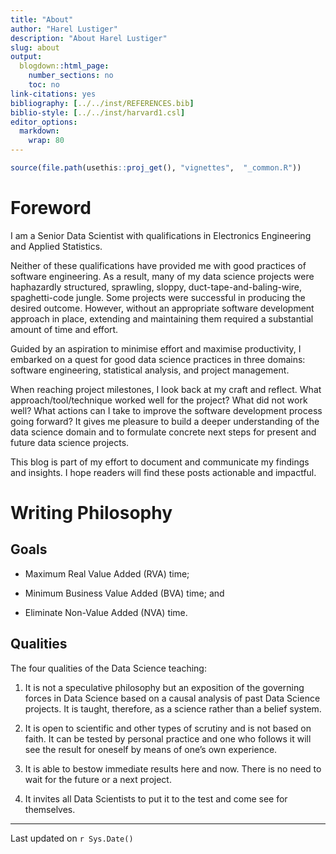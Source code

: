 ---
title: "About"
author: "Harel Lustiger"
description: "About Harel Lustiger"
slug: about
output:
  blogdown::html_page:
    number_sections: no
    toc: no
link-citations: yes 
bibliography: [../../inst/REFERENCES.bib]
biblio-style: [../../inst/harvard1.csl]
editor_options: 
  markdown: 
    wrap: 80
---

```{r, include = FALSE}
source(file.path(usethis::proj_get(), "vignettes",  "_common.R"))
```

# Foreword

I am a Senior Data Scientist with qualifications in Electronics Engineering and
Applied Statistics.

Neither of these qualifications have provided me with good practices of software
engineering. As a result, many of my data science projects were haphazardly
structured, sprawling, sloppy, duct-tape-and-baling-wire, spaghetti-code jungle.
Some projects were successful in producing the desired outcome. However, without
an appropriate software development approach in place, extending and maintaining
them required a substantial amount of time and effort.

Guided by an aspiration to minimise effort and maximise productivity, I embarked
on a quest for good data science practices in three domains: software
engineering, statistical analysis, and project management.

When reaching project milestones, I look back at my craft and reflect. What
approach/tool/technique worked well for the project? What did not work well?
What actions can I take to improve the software development process going
forward? It gives me pleasure to build a deeper understanding of the data
science domain and to formulate concrete next steps for present and future data
science projects.

This blog is part of my effort to document and communicate my findings and
insights. I hope readers will find these posts actionable and impactful.

# Writing Philosophy

## Goals

-   Maximum Real Value Added (RVA) time;

-   Minimum Business Value Added (BVA) time; and

-   Eliminate Non-Value Added (NVA) time.

```{=html}
<!-- 
Though value added is working software (or extra features), real value added
does not represent the usefulness of that working software.
-->
```
```{=html}
<!-- 
A software program that is hard to understand, requires more communication.
That means more time is spent on meetings or documentation (BVA).
-->
```
## Qualities

The four qualities of the Data Science teaching:

1.  It is not a speculative philosophy but an exposition of the governing forces
    in Data Science based on a causal analysis of past Data Science projects. It
    is taught, therefore, as a science rather than a belief system.

2.  It is open to scientific and other types of scrutiny and is not based on
    faith. It can be tested by personal practice and one who follows it will see
    the result for oneself by means of one's own experience.

3.  It is able to bestow immediate results here and now. There is no need to
    wait for the future or a next project.

4.  It invites all Data Scientists to put it to the test and come see for
    themselves.

```{=html}
<!-- 
## Principles 
 1.  Premature activities, including: 
     -   Premature optimization 
     -   Premature generalisation 
 2.  The complexity of software is an essential property, not an incidental one. 
Nonetheless, some complexity is neither necessary nor warranted. 
-->
```

--------------------------------------------------------------------------------

Last updated on `r Sys.Date()`
